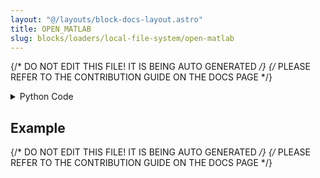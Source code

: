 ```yaml
---
layout: "@/layouts/block-docs-layout.astro"
title: OPEN_MATLAB
slug: blocks/loaders/local-file-system/open-matlab
---
```


{/* DO NOT EDIT THIS FILE! IT IS BEING AUTO GENERATED */}
{/* PLEASE REFER TO THE CONTRIBUTION GUIDE ON THE DOCS PAGE */}


<PythonDocsDisplay docstring={docstring} />

<details>
<summary>Python Code</summary>

```python
from flojoy import DataFrame, flojoy
import numpy as np
from scipy.io import loadmat
from os import path
import pandas as pd


@flojoy
def OPEN_MATLAB(file_path: str = "") -> DataFrame:
    """The OPEN_MATLAB node loads a local file of the .mat file format.

    Note that if multiple 'tabs' of data are used, the number of rows must match in order to stack the arrays.

    Parameters
    ----------
    file_path : str
        path to the file to be loaded

    Returns
    -------
    DataFrame
        DataFrame loaded from the .mat file
    """

    if file_path == "":
        file_path = path.join(
            path.dirname(path.abspath(__file__)),
            "assets",
            "default.mat",
        )

    if file_path[-4:] != ".mat":
        raise ValueError(f"File type {file_path[-4:]} unsupported.")

    if not path.exists(file_path):
        raise ValueError("File path does not exist!")

    mat = loadmat(file_path)
    key = list(mat.keys())[3:]
    X = mat[key[0]]
    Y = mat[key[1]]

    df = pd.DataFrame(np.hstack((X, Y)))

    return DataFrame(df=df)

```

[Find this Flojoy Block on GitHub](https://github.com/flojoy-ai/blocks/blob/main/blocks/LOADERS/LOCAL_FILE_SYSTEM/OPEN_MATLAB/OPEN_MATLAB.py)

</details>

## Example


<GetHelpWidget />


<AppDisplay app={app} blockName="OPEN_MATLAB" client:visible />


<Example />

{/* DO NOT EDIT THIS FILE! IT IS BEING AUTO GENERATED */}
{/* PLEASE REFER TO THE CONTRIBUTION GUIDE ON THE DOCS PAGE */}
